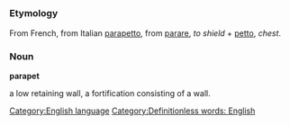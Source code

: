 =={{en}}==
[[Category:English language]]
===Etymology===
From French, from Italian [[parapetto]], from [[parare]], ''to shield'' + [[petto]], ''chest''.
===Noun===
'''parapet'''

a low retaining wall, a fortification consisting of a wall.

[[Category:Definitionless words: English]]